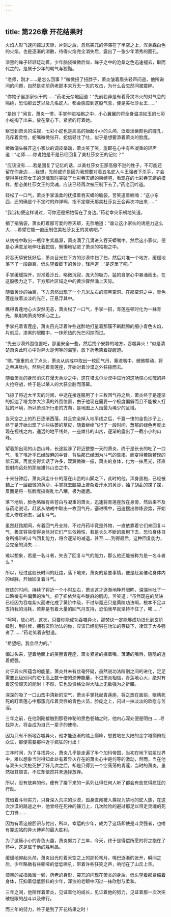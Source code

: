 ```yaml
---
---
---
```

title: 第226章 开花结果时
---



火焰人影飞速闪掠过天际，片刻之后，忽然突兀的停滞在了半空之上，浑身森白色的火焰，也是逐渐的消散，待得火焰完全消失后，露出了一张少年清秀的面孔。

漆黑的眸子轻轻眨动着，少年脑袋微微后仰，眸子之中的沧桑之色迅速褪去，取而代之的，是属于少年的朝气与狡黠。

“老师，刚才……是怎么回事？”微微扭了扭脖子，萧炎皱着眉头轻声问道，他所询问的问题，自然是先前药老那本来万无一失的攻击，为什么会忽然间被震碎。

“你袖子里那家伙干的……”药老无奈地回道：“先前若非是有着骨灵冷火的对气息的隔绝，恐怕那云芝以及几名蛇人，都会感应到这股气息，便是美杜莎女王……”

“是她？”闻言，萧炎一愣，手掌伸进袖袍之中，小心翼翼的将全身温凉如玉的七彩小蛇掏了出来，放在掌心下，紧紧的盯着她。

察觉到萧炎的注视，七彩小蛇也是高高的抬起小小的头颅，泛着淡紫颜色的瞳孔，充斥着灵性，蛇嘴微微张开，蛇信轻吐了吐，似乎是想要添着萧炎的脸庞。

微微偏头躲开这小家伙的调皮举动，萧炎笑了笑，旋即在心中有些凝重的轻声道：“老师……你说她是不是已经回复了美杜莎女王的记忆？”

“应该没有……若是回复了记忆的话，以美杜莎女王那高傲不逊的性子，不可能还留在你身边……我想，先前或许是因为我想要对着五名蛇人斗王强者下杀手，才会使得美杜莎女王的灵魂暂时突破了七彩吞天蟒的束缚吧，看现在的七彩吞天蟒的模样，想必美杜莎女王的灵魂，应该已经再次被压制下去了。”药老沉吟道。

轻松了一口气，萧炎手掌温柔的抚摸着吞天蟒的脑袋，苦笑道着喃喃：“这小东西，还的确是个不定时的炸弹啊，指不定哪天那美杜莎女王会再次冲出来……”

“我当初便这样说过，可你还是把她留在了身边。”药老幸灾乐祸地笑道。

捎了捎脑袋，萧炎盯着那可爱的吞天蟒，无奈地道：“谁让这小家伙的诱惑力这么大……希望它能一直压制住美杜莎女王的灵魂吧。”

从纳戒中取出一瓶伴生紫晶源，萧炎滴了几滴进入吞天蟒嘴中。然后这小家伙，便是心满意足地伸吐着蛇信，懒懒地钻进了萧炎的袖袍之中。

将吞天蟒安抚好后，萧炎目光在下方的沙漠中扫了扫，然后对准一个地方，缓缓地落下了一段距离，低头望着脚下的黄沙，轻声道：“是这里了吧。”

手掌缓缓探开，对准着沙丘，略微沉寂，庞大的吸力，猛的自掌心中暴涌而出，在这股吸力之下，下方那片区域之中的黄沙骤然涌上天际。

随着黄沙的抽离，下方忽然出现了一个几米左右的漆黑空洞。在那空洞之中，青色莲座散着淡淡的光芒，正悬浮其中。

瞧得青莲地心火安然无恙，萧炎松了一口气，手掌一招，青莲座顿时化为一抹青光，飙射向萧炎的掌心之上。

手掌托着青莲座，萧炎目光泛着许些迷醉地打量着那簇不断翻腾的细小青色火焰，片刻后，漆黑的眼瞳中，一抹炽热的光芒闪掠而过。

“先去沙漠外围位置吧，那里安全一些，然后找个安静的地方，吞噬异火！”似是清楚萧炎此时心中对异火是何等的渴望，放下药老笑着提醒道。

“嗯。”重重的点了点头，萧炎从纳戒中取出一枚回气丹，塞进嘴中，微微嚼动，将之吞进肚内，然后托着青莲座，开始对着沙漠之外狂掠而去。

随着萧炎的身形消失在漫天黄沙之中，这在塔戈尔沙漠中进行的这场惊心动魄的异火抢夺战，终于是以某人的大获全胜而落幕。

飞掠了将近大半天的时间，中途在接连服用了十三枚回气丹之后，萧炎终于是逐渐的抵达了塔戈尔大沙漠的外围位置，由于他现在需要一个极度偏僻而且不能被人打扰的环境，所以萧炎所行走的方向，是地图上人烟最为稀少的区域。

当天空之上的烈日逐渐西落，并且完全掉入地平线之后，千篇一律的金色沙子上，终于是开始出现了许些枯萎的草皮，随着继续飞行了一段时间，葱郁的绿色再度出现在视线之内，遥远的地平线处，一座雄伟的山峦，逐渐的露出了一截小小的山峰。

望着那出现的山峦山峰，长途跋涉了将近整整一天的萧炎，终于是长长的吐了一口气，甩了甩近乎已经酸麻的手臂，背后那已经因为斗气的告竭，而变得若隐若现的紫云翼，再度变得实话了许多，双翼微微一振，萧炎的身体，化为一抹黑光，径直投射向远处的那座雄伟山峦之中。

十来分钟后，萧炎风尘仆仆的落在山峦的山脚之下，此时的他，浑身黑袍，已经被铺上了一层细微的黄沙，手掌抹去脑袋上掺杂着汗水的黄沙，袖子胡乱的搽了搽，反而是将一张脸庞搞得乱七八糟，极为邋遢。

落下地后，脸色略微有些苍白与凝重的萧炎，迅速将青莲座放在身旁，然后来不及与药老说话，赶紧从纳戒中取出一枚回气丹，塞进嘴中，迅速摆出修炼姿势，开始进入修炼状态，回复斗气。

虽然赶路期间，有着回气丹支持，不过丹药毕竟是外物，一直依靠着它们来回复斗气，极其容易使得身体对它们产生依赖性，若是长久不断的服用下去，恐怕身体自身所携带的斗气回复能力，将会逐渐的减退，甚至……到得最后，这种回复能力，会完全的消失……

难以想象，若是一名斗者，失去了回复斗气的能力，那么他还能被称为是一名斗者么？

所以，经过这般长时间的赶路，落下地来，萧炎的紧要事情，便是赶紧催动身体内的经脉，开始回复着斗气。

修炼的时间，持续了将近一个小时左右，萧炎这才逐渐地睁开眼眸，深深地吐了一口略微有些偏黄的浊气，扭了扭依然有些酸麻的肌肉，苦笑道：“虽然现在的焚诀已经因为吞噬紫火而进化成了黄阶中级，不过毕竟还只是黄阶功法啊，根本不足以支持我的消耗，若非是有着大量的回气丹支持，恐怕我早就坚持不住了，唉……”

“呵呵，放心吧，这次，只要你能成功吞噬异火，那焚诀一定能够成功进化到玄阶级别，到时候，拥有玄阶功法的你，应该已经能够在功法的等级下，凌驾于大多强者了……”药老笑着安慰道。

“希望吧，我会尽力的。”

偏过头来，望着地面上的美丽青莲座，萧炎紧紧的抿着嘴，薄薄的嘴唇，隐隐的透着倔强。

对于异火所蕴含的能量，萧炎并未有丝毫怀疑，虽然说功法阶别之间的进化，足足需要比级别间的进化高上数十倍的恐怖能量，不过萧炎相信，青莲地心火，绝对有着这份惊天的能耐！不然，它也没资格让得大陆上无数强为之折腰。

深深的吸了一口山峦中清新的空气，萧炎手掌托起青莲座，将之放在面前，眼睛死死的盯着莲心中那簇充斥着灵性的青色火苗，脸庞之上，闪过一抹淡淡的欣慰与苦涩。

三年之前，在他刚刚接触到那卷神秘的黑色卷轴之时，他内心深处便是明白……寻找异火，将会成为自己一辈子的使命。

因为只有不断地吞噬异火，他才能逐渐的踏上巅峰，想要站在大陆的金字塔巅俯视众生，那便需要那种近乎疯狂的付出！

三年时间，为了寻找异火，萧炎几乎是走遍了半个加玛帝国，当初在地下岩浆世界中，难以想象当时得知此处有着异火存在的萧炎心中是何等的激动，然而，当在他与双头火灵蛇死拼了好几次之后，却是只得到一个空荡荡的青莲，当时的萧炎，虽然极其颓丧，不过却依然并未选择放弃。

所以，没有放弃的他，便有了接下来的一系列让得任何人听了都会有些觉得疯狂的行动。

凭借着斗师实力，只身深入荒凉的沙漠，孤身直闯被人类视为禁地的蛇人族，在这次沙漠的路途之中，他曾经在死神的镰刀上，几次险险的避过那足以带走灵魂的死亡刀锋……

因为有着这般胆识与付出，所以，幸运的少年，成为了这场即使是斗灵强者，也唯有靠边站的异火博弈的最大胜利。

为了这簇小小的青色火苗，萧炎努力了三年，今天，终于是得偿所愿的将之抱在了怀中，这是属于他的胜利品。

缓缓地仰起头颅，萧炎目光盯着天空之上的那轮弯月，嘴巴逐渐的张开，瞬间之后，少年略微有些嘶哑的低低嘶吼，带着许些狂笑之声，响彻在了山峦上空。

漆黑的戒指微微一颤，药老的身形，突兀的闪现在萧炎的身后，低头望着那紧缩着身体，压抑着低低颤抖的少年，浑浊的老眼中闪过一抹欣慰与柔和。

三年之间，他陪伴着萧炎，见证着他的成长，见证着他的努力，见证着那一次次突破极限的战斗以及修行。

而三年的努力，终于是到了开花结果之时！